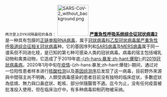 <small>两次登上DYK间隔最短的条目：</small>
[[File:SARS-CoV-2_without_background.png|100px]]
'''[[严重急性呼吸系统综合征冠状病毒2|严重急性呼吸系统综合征冠状病毒2]]'''是一种具有包膜的[[正义单链RNA病毒|正链单股RNA病毒]]，属于[[冠狀病毒科|冠狀病毒科]][[乙型冠状病毒属|乙型冠状病毒属]][[严重急性呼吸道综合征相关冠状病毒|严重急性呼吸道综合征相关冠状病毒]]种。它的基因序列和[[严重急性呼吸系统综合症冠状病毒|SARS病毒]]及[[中东呼吸综合症冠状病毒|MERS病毒]]属于同一谱系但不同进化枝，是已知的第七种可感染人类的冠状病毒。病毒的宿主包括哺乳动物和禽类动物，它造成了于2019年底[[2019冠状病毒病疫情|-{zh-hans:暴发;zh-hant:爆發}-]]的[[2019冠狀病毒病|2019冠狀病毒病]]。2020年1月中旬在[[2019新型冠狀病毒疫情|疫情]]-{zh-hans:暴发;zh-hant:爆發}-期间，通过对一位阳性患者样本进行[[聚合酶链式反应|核酸检测]]以及[[基因组|基因组测序]]后发现了这一病毒，目前野外來源與中間宿主尚不明确，人類受病毒感染的患者目前没有独特的临床症状，多數症狀為低燒、無力與口鼻症狀、乾咳、部分伴隨腸胃不適。迄今为止，没有任何疫苗被批准投入使用，但在临床治疗中，有多种病毒抑制药物被采纳。
